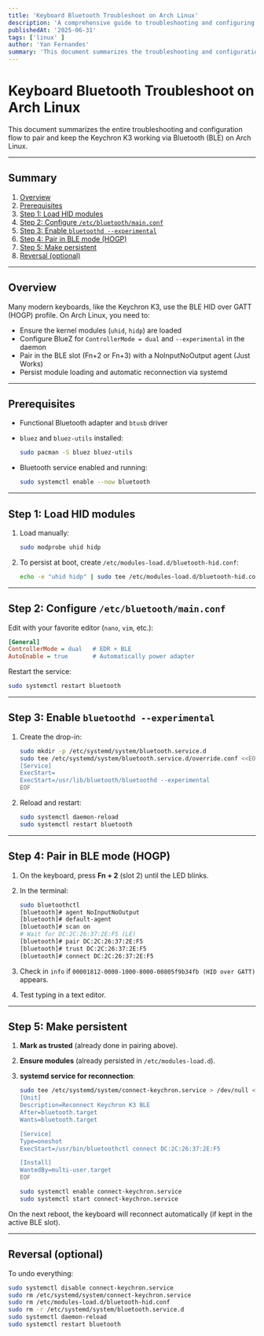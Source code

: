 ```yaml
---
title: 'Keyboard Bluetooth Troubleshoot on Arch Linux'
description: 'A comprehensive guide to troubleshooting and configuring Bluetooth for Keychron K3 on Arch Linux, ensuring a smooth connection and persistent setup.'
publishedAt: '2025-06-31'
tags: ['linux' ]
author: 'Yan Fernandes'
summary: 'This document summarizes the troubleshooting and configuration flow for pairing and maintaining the Keychron K3 keyboard via Bluetooth (BLE) on Arch Linux.'
---
```


# Keyboard Bluetooth Troubleshoot on Arch Linux

This document summarizes the entire troubleshooting and configuration flow to pair and keep the Keychron K3 working via Bluetooth (BLE) on Arch Linux.

---

## Summary

1. [Overview](#overview)
2. [Prerequisites](#prerequisites)
3. [Step 1: Load HID modules](#step-1-load-hid-modules)
4. [Step 2: Configure `/etc/bluetooth/main.conf`](#step-2-configure-etcbluetoothmainconf)
5. [Step 3: Enable `bluetoothd --experimental`](#step-3-enable-bluetoothd---experimental)
6. [Step 4: Pair in BLE mode (HOGP)](#step-4-pair-in-ble-mode-hogp)
7. [Step 5: Make persistent](#step-5-make-persistent)
8. [Reversal (optional)](#reversal-optional)

---

## Overview

Many modern keyboards, like the Keychron K3, use the BLE HID over GATT (HOGP) profile. On Arch Linux, you need to:

- Ensure the kernel modules (`uhid`, `hidp`) are loaded
- Configure BlueZ for `ControllerMode = dual` and `--experimental` in the daemon
- Pair in the BLE slot (Fn+2 or Fn+3) with a NoInputNoOutput agent (Just Works)
- Persist module loading and automatic reconnection via systemd

---

## Prerequisites

- Functional Bluetooth adapter and `btusb` driver
- `bluez` and `bluez-utils` installed:

  ```bash
  sudo pacman -S bluez bluez-utils
  ```

- Bluetooth service enabled and running:

  ```bash
  sudo systemctl enable --now bluetooth
  ```

---

## Step 1: Load HID modules

1. Load manually:

   ```bash
   sudo modprobe uhid hidp
   ```
   
2. To persist at boot, create `/etc/modules-load.d/bluetooth-hid.conf`:

   ```bash
   echo -e "uhid hidp" | sudo tee /etc/modules-load.d/bluetooth-hid.conf
   ```

---

## Step 2: Configure `/etc/bluetooth/main.conf`

Edit with your favorite editor (`nano`, `vim`, etc.):

```ini
[General]
ControllerMode = dual   # EDR + BLE
AutoEnable = true       # Automatically power adapter
```

Restart the service:

```bash
sudo systemctl restart bluetooth
```

---

## Step 3: Enable `bluetoothd --experimental`

1. Create the drop-in:

   ```bash
   sudo mkdir -p /etc/systemd/system/bluetooth.service.d
   sudo tee /etc/systemd/system/bluetooth.service.d/override.conf <<EOF
   [Service]
   ExecStart=
   ExecStart=/usr/lib/bluetooth/bluetoothd --experimental
   EOF
   ```
  
2. Reload and restart:

   ```bash
   sudo systemctl daemon-reload
   sudo systemctl restart bluetooth
   ```

---

## Step 4: Pair in BLE mode (HOGP)

1. On the keyboard, press **Fn + 2** (slot 2) until the LED blinks.
2. In the terminal:

   ```bash
   sudo bluetoothctl
   [bluetooth]# agent NoInputNoOutput
   [bluetooth]# default-agent
   [bluetooth]# scan on
   # Wait for DC:2C:26:37:2E:F5 (LE)
   [bluetooth]# pair DC:2C:26:37:2E:F5
   [bluetooth]# trust DC:2C:26:37:2E:F5
   [bluetooth]# connect DC:2C:26:37:2E:F5
   ```
   
3. Check in `info` if `00001812-0000-1000-8000-00805f9b34fb (HID over GATT)` appears.
4. Test typing in a text editor.

---

## Step 5: Make persistent

1. **Mark as trusted** (already done in pairing above).
2. **Ensure modules** (already persisted in `/etc/modules-load.d`).
3. **systemd service for reconnection**:

   ```bash
   sudo tee /etc/systemd/system/connect-keychron.service > /dev/null <<EOF
   [Unit]
   Description=Reconnect Keychron K3 BLE
   After=bluetooth.target
   Wants=bluetooth.target

   [Service]
   Type=oneshot
   ExecStart=/usr/bin/bluetoothctl connect DC:2C:26:37:2E:F5

   [Install]
   WantedBy=multi-user.target
   EOF
   ```

   ```bash
   sudo systemctl enable connect-keychron.service
   sudo systemctl start connect-keychron.service
   ```

On the next reboot, the keyboard will reconnect automatically (if kept in the active BLE slot).

---

## Reversal (optional)

To undo everything:

```bash
sudo systemctl disable connect-keychron.service
sudo rm /etc/systemd/system/connect-keychron.service
sudo rm /etc/modules-load.d/bluetooth-hid.conf
sudo rm -r /etc/systemd/system/bluetooth.service.d
sudo systemctl daemon-reload
sudo systemctl restart bluetooth
```
